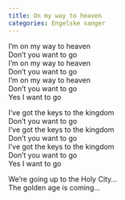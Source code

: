```yaml
---
title: On my way to heaven
categories: Engelske sanger
---
```


I'm on my way to heaven  
Don't you want to go  
I'm on my way to heaven  
Don't you want to go  
I'm on my way to heaven  
Don't you want to go  
Yes I want to go

I've got the keys to the kingdom  
Don't you want to go  
I've got the keys to the kingdom  
Don't you want to go  
I've got the keys to the kingdom  
Don't you want to go  
Yes I want to go

We're going up to the Holy City...  
The golden age is coming...
